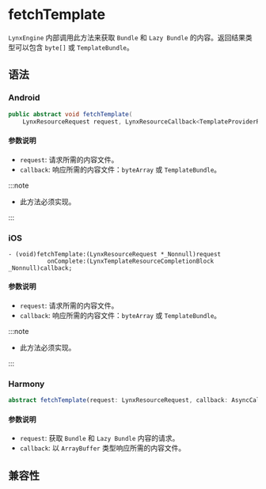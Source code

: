 # fetchTemplate

`LynxEngine` 内部调用此方法来获取 `Bundle` 和 `Lazy Bundle` 的内容。返回结果类型可以包含 `byte[]` 或 `TemplateBundle`。

## 语法

### Android

```java
public abstract void fetchTemplate(
    LynxResourceRequest request, LynxResourceCallback<TemplateProviderResult> callback);
```

#### 参数说明

- `request`: 请求所需的内容文件。
- `callback`: 响应所需的内容文件：`byteArray` 或 `TemplateBundle`。

:::note

- 此方法必须实现。

:::

### iOS

```objc
- (void)fetchTemplate:(LynxResourceRequest *_Nonnull)request
           onComplete:(LynxTemplateResourceCompletionBlock _Nonnull)callback;
```

#### 参数说明

- `request`: 请求所需的内容文件。
- `callback`: 响应所需的内容文件：`byteArray` 或 `TemplateBundle`。

:::note

- 此方法必须实现。

:::

### Harmony

```typescript
abstract fetchTemplate(request: LynxResourceRequest, callback: AsyncCallback<TemplateProviderResult>): void;
```

#### 参数说明

- `request`: 获取 `Bundle` 和 `Lazy Bundle` 内容的请求。
- `callback`: 以 `ArrayBuffer` 类型响应所需的内容文件。

## 兼容性


<LegacyCompatTable metadata="lynx-native-api/lynx-template-resource-fetcher/fetch-template" />